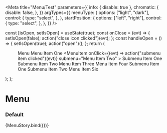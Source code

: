 

<Meta
  title="Menu/Test"
  parameters={{
    info: { disable: true },
    chromatic: {
      disable: false,
    },
  }}
  argTypes={{
    menuType: {
      options: ["light", "dark"],
      control: {
        type: "select",
      },
    },
    startPosition: {
      options: ["left", "right"],
      control: {
        type: "select",
      },
    },
  }}
/>

  const [isOpen, setIsOpen] = useState(true);
  const onClose = (evt) => {
    setIsOpen(false);
    action("close icon clicked")(evt);
  };
  const handleOpen = () => {
    setIsOpen(true);
    action("open")();
  };
  return (
    <Menu menuType={menuType}>
      <MenuItem onClick={handleOpen}>Menu</MenuItem>
      <MenuFullscreen
        startPosition={startPosition}
        isOpen={isOpen}
        onClose={onClose}
      >
        <MenuItem href="#">Menu Item One</MenuItem>
        <MenuItem
          onClick={(evt) => action("submenu item clicked")(evt)}
          submenu="Menu Item Two"
        >
          <MenuItem href="#">Submenu Item One</MenuItem>
          <MenuItem href="#">Submenu Item Two</MenuItem>
        </MenuItem>
        <MenuItem href="#">Menu Item Three</MenuItem>
        <MenuItem href="#">Menu Item Four</MenuItem>
        <MenuItem submenu="Menu Item Five">
          <MenuItem href="#">Submenu Item One</MenuItem>
          <MenuItem href="#">Submenu Item Two</MenuItem>
        </MenuItem>
        <MenuItem href="#">Menu Item Six</MenuItem>
      </MenuFullscreen>
    </Menu>
  );
};

# Menu

### Default

<Canvas>
  <Story
    name="default"
    args={{
      menuType: "light",
      startPosition: "left",
    }}
  >
    {MenuStory.bind({})}
  </Story>
</Canvas>
